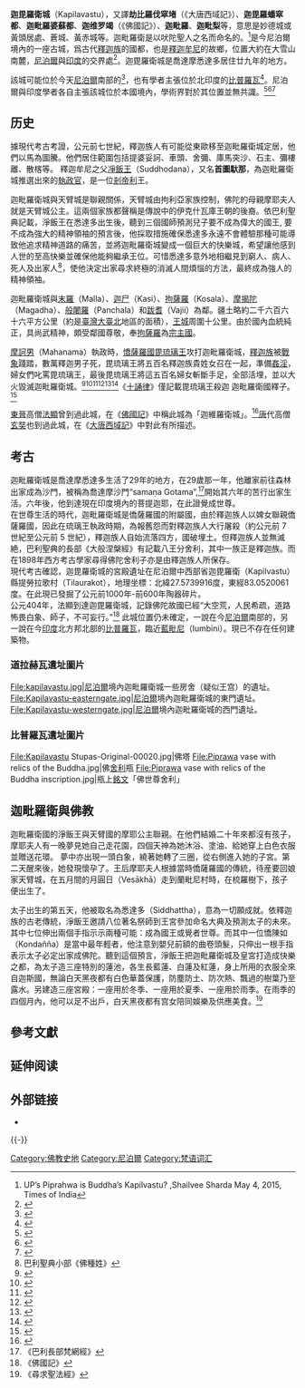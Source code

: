 {{coord|27.576455|N|83.054978|E|format=dms|type:_region:|display=title}}
'''迦毘羅衛城'''（Kapilavastu），又譯'''劫比羅伐窣堵'''（《大唐西域記》）、'''迦毘羅蟠窣都'''、'''迦毗羅婆蘇都'''、'''迦维罗竭'''（《佛國記》）、'''迦毗羅'''、'''迦毗梨'''等，意思是妙德城或黃頭居處、蒼城、黃赤城等。迦毗羅衛是以吠陀聖人之名而命名的。<ref>UP’s Piprahwa is Buddha’s Kapilvastu? ,Shailvee Sharda May 4, 2015, Times of India</ref>是今尼泊爾境內的一座古城，爲古代[[釋迦族|釋迦族]]的國都，也是[[釋迦牟尼|釋迦牟尼]]的故鄉，位置大約在大雪山南麓，[[尼泊爾|尼泊爾]]與[[印度|印度]]的交界處<ref>{{cite book | language = 中文 | author = 渥德尔 | author-link=安東尼·渥德爾|others= 王世安譯 | title = 《印度佛教史》 | url =  | year = 2000年1月 | location =  | publisher = 商务印书馆 | id =  | isbn = 9787100026826 | pages =  }}</ref>。迦毘羅衛城是喬達摩悉達多居住廿九年的地方。

該城可能位於今天[[尼泊爾|尼泊爾]]南部的{{link-en|道拉赫瓦|Taulihawa, Nepal}}<ref>{{cite web|url=http://ecs.com.np/features/in-search-of-ancient-kapilavastu|title=''In search of Ancient Kapilavastu''|date=2014-05-27|author=Swosti Rajbhandar|website=ECS Media|location=Nepal|access-date=2020-06-01|archive-url=https://web.archive.org/web/20200527053940/http://ecs.com.np/features/in-search-of-ancient-kapilavastu|archive-date=2020-05-27|dead-url=no}}{{en}}</ref>，也有學者主張位於北印度的[[比普羅瓦|比普羅瓦]]<ref>{{Cite journal|last=Srivastava|first=KM|title=''Archaeological Excavations at Piprāhwā and Ganwaria and the Identification of Kapilavastu''|url=http://journals.ub.uni-heidelberg.de/index.php/jiabs/article/download/8511/2418|year=1980|journal=The Journal of the International Association of Buddhist Studies|volume=13|issue=1|pages=103–110|author=|access-date=2020-06-01|archive-url=https://web.archive.org/web/20200527054035/https://journals.ub.uni-heidelberg.de/index.php/jiabs/article/download/8511/2418|archive-date=2020-05-27|dead-url=no}}{{en}}</ref>。尼泊爾與印度學者各自主張該城位於本國境內，學術界對於其位置並無共識。<ref>{{cite news| url=https://cn.nytimes.com/culture/20160602/nepal-india-buddha-kapilavastu/zh-hant/| title=佛陀故鄉在哪裡？印度尼泊爾爭執不休| author=Ellen Barry| newspaper=[[紐約時報|紐約時報]]中文網| date=2016年6月2日| access-date=2020年6月1日| archive-url=https://web.archive.org/web/20200527053948/https://cn.nytimes.com/culture/20160602/nepal-india-buddha-kapilavastu/zh-hant/| archive-date=2020年5月27日| dead-url=no}}</ref><ref>{{cite web | url=https://www.ancient.eu/Kapilavastu/ | title=''Kapilavastu'' | website=Ancient History Encyclopedia | access-date=2020-06-01 | archive-url=https://web.archive.org/web/20200527053953/https://www.ancient.eu/Kapilavastu/ | archive-date=2020-05-27 | dead-url=no }}{{en}}</ref><ref>{{cite journal | title=''The Ancient City of Kapilvastu-Revisited'' | author=Swoyambhu D. Tuladhar | publisher=Department of Archaeology | location=Kathmandu, Nepal | journal=Ancient Nepal | url=http://himalaya.socanth.cam.ac.uk/collections/journals/ancientnepal/pdf/ancient_nepal_151_full.pdf | format=PDF | issue=151 | date=2002-11 | pages=1-2 | language=en | access-date=2020-06-01 | archive-url=https://web.archive.org/web/20190807211406/http://himalaya.socanth.cam.ac.uk/collections/journals/ancientnepal/pdf/ancient_nepal_151_full.pdf | archive-date=2019-08-07 | dead-url=no }}</ref>

== 历史==
據現代考古考證，公元前七世紀，釋迦族人有可能從東歐移至迦毗羅衛城定居，他們以馬為圖騰。他們居住範圍包括提婆妥訶、車頭、舍彌、庫馬突沙、石主、彌樓離、散楁等。
釋迦牟尼之父[[凈飯王|凈飯王]]（Suddhodana），又名'''首圖馱那'''，為迦毗羅衛城推選出來的[[執政官|執政官]]，是一位[[剎帝利|剎帝利]]王。

迦毗羅衛城與天臂城是聯親關係，天臂城由拘利亞家族控制，佛陀的母親摩耶夫人就是天臂城公主。這兩個家族都聲稱是傳說中的伊克什瓦庫王朝的後裔。依巴利聖典記載，淨飯王在悉達多出生後，聽到三個國師預測兒子要不成為偉大的國王, 要不成為強大的精神領袖的預言後，他採取措施確保悉達多永遠不會體驗那種可能導致他追求精神道路的痛苦，並將迦毗羅衛城變成一個巨大的快樂城，希望讓他感到人世的至高快樂並確保他能夠繼承王位。可惜悉達多意外地相繼見到窮人、病人、死人及出家人<ref>巴利聖典小部《佛種姓》</ref>，使他決定出家尋求終極的消滅人間煩惱的方法，最終成為強人的精神領袖。

迦毗羅衛城與[[末羅|末羅]]（Malla）、[[迦尸|迦尸]]（Kasi）、[[拘薩羅|拘薩羅]]（Kosala）、[[摩揭陀|摩揭陀]]（Magadha）、[[般闍羅|般闍羅]]（Panchala）和[[跋耆|跋耆]]（Vajii）為鄰。疆土略約二千六百六十六平方公里（約是[[臺灣|臺灣]][[大臺北|大臺北]]地區的面積），[[王城|王城]]周圍十公里。由於國內血統純正，具尚武精神，頗受鄰國尊敬，奉[[拘薩羅|拘薩羅]]為[[宗主國|宗主國]]。

[[摩訶男|摩訶男]]（Mahanama）執政時，[[憍薩羅國|憍薩羅國]][[毘琉璃王|毘琉璃王]]攻打迦毗羅衛城，[[釋迦族|釋迦族]]被[[戰象|戰象]]踐踏，數萬釋迦男子死，毘琉璃王將五百名釋迦族貴姓女召在一起，準備[[姦淫|姦淫]]，婦女們叱罵毘琉璃王，最後毘琉璃王將這五百名婦女斬斷手足，全部活埋，並以大火毀滅迦毗羅衛城。<ref>{{Cite web |url=http://agama.buddhason.org/AA/AA299.htm |title=增壹阿含34品2經 |access-date=2021-12-31 |archive-date=2021-12-31 |archive-url=https://web.archive.org/web/20211231060701/http://agama.buddhason.org/AA/AA299.htm |dead-url=no }}</ref><ref>{{Cite web |url=http://tripitaka.cbeta.org/T24n1451_009 |title=根本說一切有部毘奈耶雜事/卷第九 |access-date=2021-12-31 |archive-date=2021-12-31 |archive-url=https://web.archive.org/web/20211231175758/http://tripitaka.cbeta.org/T24n1451_009 |dead-url=no }}</ref><ref>{{Cite web |url=https://cbetaonline.dila.edu.tw/zh/T22n1428_p0859b13 |title=四分律/卷四十一 |access-date=2021-12-31 |archive-date=2021-12-31 |archive-url=https://web.archive.org/web/20211231060704/https://cbetaonline.dila.edu.tw/zh/T22n1428_p0859b13 |dead-url=no }}</ref><ref>{{Cite web |url=https://cbetaonline.dila.edu.tw/zh/T1421_021 |title=五分律/卷二十一 |access-date=2021-12-31 |archive-date=2021-12-31 |archive-url=https://web.archive.org/web/20211231060706/https://cbetaonline.dila.edu.tw/zh/T1421_021 |dead-url=no }}</ref><ref>{{Cite web |url=https://cbetaonline.dila.edu.tw/zh/T04n0211_p0588a09 |title=法句譬喻經卷二 |access-date=2021-12-31 |archive-date=2021-12-31 |archive-url=https://web.archive.org/web/20211231060701/https://cbetaonline.dila.edu.tw/zh/T04n0211_p0588a09 |dead-url=no }}</ref><ref>{{Cite web |url=https://cbetaonline.dila.edu.tw/zh/T14n0513_p0783b13 |title=佛說琉璃王經 |access-date=2021-12-31 |archive-date=2021-12-31 |archive-url=https://web.archive.org/web/20211231060702/https://cbetaonline.dila.edu.tw/zh/T14n0513_p0783b13 |dead-url=no }}</ref>《[[十誦律|十誦律]]》僅記載毘琉璃王殺迦
迦毗羅衛國釋子。<ref>{{Cite web |url=https://cbetaonline.dila.edu.tw/zh/T1435_021 |title=十誦律/卷第二十一 |access-date=2021-12-31 |archive-date=2021-12-31 |archive-url=https://web.archive.org/web/20211231182813/https://cbetaonline.dila.edu.tw/zh/T1435_021 |dead-url=no }}</ref>

[[東晉|東晉]]高僧[[法顯|法顯]]曾到過此城，在《[[佛國記|佛國記]]》中稱此城為「迦維羅衛城」。<ref>{{wikisource-inline|佛國記}}</ref>[[唐|唐]]代高僧[[玄奘|玄奘]]也到過此城，在《[[大唐西域記|大唐西域記]]》中對此有所描述。

== 考古 ==
迦毗羅衛城是喬達摩悉達多生活了29年的地方，在29歲那一年，他離家前往森林出家成為沙門，被稱為喬達摩沙門“samaṇa Gotama”,<ref>《巴利長部梵網經》</ref>開始其六年的苦行出家生活。六年後，他到達現在印度境內的菩提迦耶，在此證覺成世尊。<br>
在世尊生活的時代，迦毗羅衛城是僑薩羅國的附屬國，由於釋迦族人以婢女聯親僑薩羅國，因此在琉璃王執政時期，為報舊怨而對釋迦族人大行屠殺（約公元前 7 世紀至公元前 5 世紀），釋迦族人自始流落四方，國破埋土。但釋迦族人並無滅絶，巴利聖典的長部《大般涅槃經》有記載八王分舍利，其中一族正是釋迦族。而在1898年西方考古學家尋得佛陀舍利子亦是由釋迦族人所保存。<br>
現代考古確認，迦毘羅衛城的宮殿遺址在尼泊爾中西部省迦毘羅衛（Kapilvastu）縣提勞拉歌村（Tilaurakot），地理坐標：北緯27.5739916度，東經83.0520061度。在此現已發掘了公元前1000年-前600年陶器碎片。<br>
公元404年，法顯到達迦毘羅衛城，記錄佛陀故國已經“大空荒，人民希疏，道路怖畏白象、師子，不可妄行。”<ref>《佛國記》</ref>
此城位置仍未確定，一說在今[[尼泊爾|尼泊爾]]南部的{{le|道拉赫瓦|Taulihawa, Nepal}}{{link-en|提羅拉科特|Tilaurakot}}，另一說在今[[印度|印度]]北方邦北部的[[比普羅瓦|比普羅瓦]]，臨近[[藍毗尼|藍毗尼]]（lumbini）。現已不存在任何建築物。

=== 道拉赫瓦遺址圖片 ===
<gallery>
File:kapilavastu.jpg|[[尼泊爾|尼泊爾]]境內迦毗羅衛城一些房舍（疑似王宫）的遺址。
File:Kapilavastu-easterngate.jpg|[[尼泊爾|尼泊爾]]境內迦毗羅衛城的東門遺址。
File:Kapilavastu-westerngate.jpg|[[尼泊爾|尼泊爾]]境內迦毗羅衛城的西門遺址。
</gallery>

===比普羅瓦遺址圖片===
<gallery>
File:Kapilavastu Stupas-Original-00020.jpg|佛塔
File:Piprawa vase with relics of the Buddha.jpg|佛[[舍利|舍利]]瓶
File:Piprawa vase with relics of the Buddha inscription.jpg|瓶上[[銘文|銘文]]「佛世尊舍利」
</gallery>

== 迦毗羅衛與佛教 ==
迦毗羅衛國的淨飯王與天臂國的摩耶公主聯親。在他們結婚二十年來都沒有孩子，摩耶夫人有一晚夢見她自己走花園，四個天神為她沐浴、塗油、給她穿上白色衣服並贈送花環。 夢中亦出現一頭白象，繞著她轉了三圈，從右側進入她的子宮。第二天醒來後，她發現懷孕了。王后摩耶夫人根據當時僑薩羅國的傳統，待産要回娘家天臂城，在五月間的月圓日（Vesākhā）走到蘭毗尼村時，在梳羅樹下，孩子便出生了。

太子出生的第五天，他被取名為悉達多（Siddhattha），意為一切願成就。依釋迦族的古老傳統，淨飯王邀請八位著名祭師到王宮參加命名大典及預測太子的未來。其中七位伸出兩個手指示示兩種可能：成為國王或覺者世尊。而其中一位憍陳如（Kondañña）是當中最年輕者，他注意到嬰兒前額的曲卷頭髮，只伸出一根手指表示太子必定出家成佛陀。聽到這個預言，淨飯王把迦毗羅衛城及皇宮打造成快樂之都，為太子造三座特別的蓮池，各生長藍蓮、白蓮及紅蓮，身上所用的衣服全來自迦斯國，無論白天黑夜都有白色華蓋保護，防塵防土、防次熱、飄過的樹葉乃至露水。另建造三座宮殿：一座用於冬季、一座用於夏季、一座用於雨季。在雨季的四個月內，他可以足不出戶，白天黑夜都有宫女陪同娛樂及供應美食。<ref>《尋求聖法經》</ref>



== 參考文獻 ==
{{Reflist|30em}}

== 延伸阅读 ==
{{Wikisource further reading}}

== 外部链接 ==
* {{Commons category-inline|Kapilavastu}}

{{-}}
{{印度列国时代}}

[[Category:佛教史地|Category:佛教史地]]
[[Category:尼泊爾|Category:尼泊爾]]
[[Category:梵语词汇|Category:梵语词汇]]